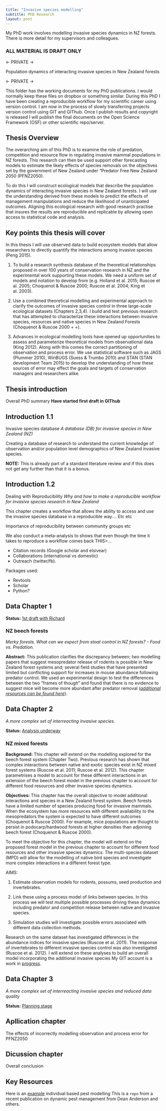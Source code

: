 ```yaml
---
title: "Invasive species modelling"
subtitle: PhD Research
layout: post
---
```


My PhD work involves modelling invasive species dynamics in NZ forests. There is more detail for my supervisors and colleagues.

### ALL MATERIAL IS DRAFT ONLY

<- PRIVATE ->

Population dynamics of interacting invasive species in New Zealand forests

<- PRIVATE ->

This folder has the working documents for my PhD publications. I would normally keep these files on dropbox or something similar. During this PhD I have been creating a reproducible workflow for my scientific career using version control. I am now in the process of slowly transferring projects version control using GIT and GIThub. Once I publish results and copyright is released I will publish the final documents on the Open Science Framework (OSF) or other scientific repo/server.

## Thesis Overview

The overarching aim of this PhD is to examine the role of predation, competition and resource flow in regulating invasive mammal populations in NZ forests. This research can then be used support other forecasting models to estimate the likely effects of species removals on the objectives set by the government of New Zealand under “Predator Free New Zealand 2050 (PFNZ2050).

To do this I will construct ecological models that describe the population dynamics of interacting invasive species in New Zealand forests. I will use the understanding derived from these models to predict the effects of management manipulations and reduce the likelihood of unanticipated outcomes. Aligning this ecological research with good research practise that insures the results are reproducible and replicable by allowing open access to statistical code and analysis.

## Key points this thesis will cover

In this thesis I will use observed data to build ecosystem models that allow researchers to directly quantify the interactions among invasive species (Peng 2015).

1. To build a research synthesis database of the theoretical relationships proposed in over 100 years of conservation research in NZ and the experimental work supporting these models. We need a uniform set of models and notation to develop from (e.g. Holland et al. 2015; Ruscoe et al. 2005; Choquenot & Ruscoe 2000; Ruscoe et al. 2004; King et al. 2003).

2. Use a combined theoretical modelling and experimental approach to clarify the outcomes of invasive species control in three large-scale ecological datasets (Chapters 2,3,4). I build and test previous research that has attempted to characterize these interactions between invasive species, resources and native species in New Zealand Forests (Choquenot & Ruscoe 2000 + +).

3. Advances in ecological modelling tools have opened up opportunities to assess and parameterize theoretical models from observational data (King 2012). Along with this comes the correct partitioning of observation and process error. We use statistical software such as JAGS (Plummer 2010), WinBUGS (Suess & Trumbo 2010) and STAN (STAN development Team 2015) to develop the understanding of how these sources of error may effect the goals and targets of conservation managers and researchers alike.

## Thesis introduction

Overall PhD summary **Have started first draft in GIThub**

## Introduction 1.1

Invasive species database *A database (DB) for invasive species in New Zealand (NZ)*

Creating a database of research to understand the current knowledge of observation and/or population level demographics of New Zealand invasive species.

**NOTE:** This is already part of a standard literature review and if this does not get any further than that it is a bonus.

## Introduction 1.2

Dealing with Reproducibility *Why and how to make a reproducible workflow for invasive species research in New Zealand*

This chapter creates a workflow that allows the ability to access and use the invasive species database in a reproducible way.... Etc etc

Importance of reproducibility between community groups etc

We also conduct a meta-analysis to shows that even though the time it takes to reproduce a workflow comes back THIS>...

- Citation records (Google scholar and elsivear)
- Collaborations (international vs domestic)
- Outreach (twitter/fb).

Packages used:

- Revtools
- Scholar
- Python?

## Data Chapter 1

**Status:** [1st draft with Richard](https://www.dropbox.com/s/m5hte0n2vyl1dt2/Davidson_2019_BeechForest_19022019.docx?dl=0)

### NZ beech forests

*Merky forests. What can we expect from stoat control in NZ forests? - Food vs. Predation.*

**Abstract:** This publication clarifies the discrepancy between; two modelling papers that suggest mesopredator release of rodents is possible in New Zealand forest systems and; several field studies that have presented limited but conflicting support for increases in mouse abundance following predator control. We used an experimental design to test the differences between the two "frames of though" and found that there is no evidence to suggest mice will become more abundant after predator removal ([*additional resources can be found here*](https://www.ssnhub.com/)).

## Data Chapter 2

*A more complex set of interreacting invasive species.*

**Status:** [Analysis underway](https://www.dropbox.com/s/fm57ns1jndmkmq1/Davidson_2019_mpd_manuscript.docx?dl=0)

### NZ mixed forests

**Background:** This chapter will extend on the modelling explored for the beech forest system (Chapter Two). Previous research has shown that complex interactions between native and exotic species exist in NZ mixed forest systems (Ruscoe et al. 2011; Ruscoe et al. 2012). This chapter parametrises a model to account for these different interactions in an extension of the beech forest model in the previous chapter to account for different food resources and other invasive species dynamics.

**Objectives:** This chapter has the overall objective to model additional interactions and species in a New Zealand forest system. Beech forests have a limited number of species producing food for invasive mammals. When the ecosystem has more resources with different availability to the mesopredators the system is expected to have different outcomes (Choquenot & Ruscoe 2000). For example, mice populations are thought to persist in podocarp/hardwood forests at higher densities than adjoining beech forest (Choquenot & Ruscoe 2000).

To meet the objective for this chapter, the model will extend on the proposed forest model in the previous chapter to account for different food resources and other invasive species dynamics. The multi-species dataset (MPD) will allow for the modelling of native bird species and investigate more complex interactions in a different forest type.

AIMS:

1. Estimate observation models for rodents, possums, seed production and invertebrates.

2. Link these using a process model of links between species. In this process we will test multiple possible processes driving these dynamics including predator and competition release between native and invasive species.

3. Simulation studies will investigate possible errors associated with different data collection methods.

Research on the same dataset has investigated differences in the abundance indices for invasive species (Ruscoe et al. 2011). The response of invertebrates to different invasive species control was also investigated (Ruscoe et al. 2012). I will extend on these analyses to build an overall model incorporating the additional invasive species  My GIT account is a work in  [progress](https://github.com/davan690/).

## Data Chapter 3

*A more complex set of interreacting invasive species and reduced data quality*

**Status:** [Planning stage]()

## Apllication chapter

The effects of incorrectly modelling observation and process error for PFNZ2050

## Dicussion chapter

Overall conclusion

## Key Resources

Here is an [example](https://github.com/davan690/PestManagement/blob/master/README.md) individual based pest modelling This is a `repo` from a recent publication on dynamic pest management from Dean Anderson and others.